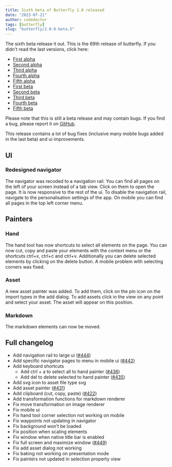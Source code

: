 ```yaml
---
title: Sixth beta of Butterfly 2.0 released
date: "2023-07-21"
author: codedoctor
tags: [butterfly]
slug: "butterfly/2.0.0-beta.5"
---
```


The sixth beta release it out. This is the 69th release of butterfly. If you didn't read the last versions, click here:

- [First alpha](/butterfly/2.0.0-alpha.0)
- [Second alpha](/butterfly/2.0.0-alpha.1)
- [Third alpha](/butterfly/2.0.0-alpha.2)
- [Fourth alpha](/butterfly/2.0.0-alpha.3)
- [Fifth alpha](/butterfly/2.0.0-alpha.4)
- [First beta](/butterfly/2.0.0-beta.0)
- [Second beta](/butterfly/2.0.0-beta.1)
- [Third beta](/butterfly/2.0.0-beta.2)
- [Fourth beta](/butterfly/2.0.0-beta.3)
- [Fifth beta](/butterfly/2.0.0-beta.4)

Please note that this is still a beta release and may contain bugs. If you find a bug, please report it on [GitHub](https://linwood.dev/butterfly/report).

This release contains a lot of bug fixes (inclusive many mobile bugs added in the last beta) and ui improvements.

## UI

### Redesigned navigator

The navigator was recoded to a navigation rail.
You can find all pages on the left of your screen instead of a tab view. Click on them to open the page.
It is now responsive to the rest of the ui. To disable the navigation rail, navigate to the personalisation settings of the app.
On mobile you can find all pages in the top left corner menu.


## Painters

### Hand

The hand tool has now shortcuts to select all elements on the page.
You can now cut, copy and paste your elements with the context menu or the shortcuts ctrl+x, ctrl+c and ctrl+v.
Additionally you can delete selected elements by clicking on the delete button.
A mobile problem with selecting corners was fixed.

### Asset

A new asset painter was added. To add them, click on the pin icon on the import types in the add dialog.
To add assets click in the view on any point and select your asset. The asset will appear on this position.

### Markdown

The markdown elements can now be moved.

## Full changelog
* Add navigation rail to large ui ([#444](https://github.com/LinwoodDev/Butterfly/issues/444))
* Add specific navigator pages to menu in mobile ui ([#442](https://github.com/LinwoodDev/Butterfly/issues/442))
* Add keyboard shortcuts
  * Add ctrl + a to select all to hand painter ([#436](https://github.com/LinwoodDev/Butterfly/issues/436))
  * Add del to delete selected to hand painter ([#435](https://github.com/LinwoodDev/Butterfly/issues/435))
* Add svg icon to asset file type svg
* Add asset painter ([#431](https://github.com/LinwoodDev/Butterfly/issues/431))
* Add clipboard (cut, copy, paste) ([#422](https://github.com/LinwoodDev/Butterfly/issues/422))
* Add transformation functions for markdown renderer
* Fix move transformation on image renderer
* Fix mobile ui
* Fix hand tool corner selection not working on mobile
* Fix waypoints not updating in navigator
* Fix background won't be loaded
* Fix position when scaling elements
* Fix window when native title bar is enabled
* Fix full screen and maximize window ([#449](https://github.com/LinwoodDev/Butterfly/issues/449))
* Fix add asset dialog not working
* Fix baking not working on presentation mode
* Fix painters not updated in selection property view
